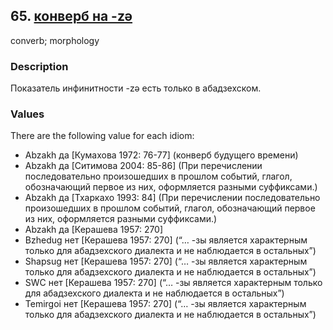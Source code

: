 ## 65. <a href =  'https://agricolamz.github.io/The_Circassian_Isoglosses_Database/65.html' target='_blank'>конверб на -zə</a>
converb; morphology

### Description

Показатель инфинитности -zə есть только в абадзехском.

### Values
There are the following value for each idiom:

* Abzakh  да [Кумахова 1972: 76-77] (конверб будущего времени)
* Abzakh  да [Ситимова 2004: 85-86] (При перечислении последовательно произошедших в прошлом событий, глагол, обозначающий первое из них, оформляется разными суффиксами.)
* Abzakh  да [Тхаркахо 1993: 84] (При перечислении последовательно произошедших в прошлом событий, глагол, обозначающий первое из них, оформляется разными суффиксами.)
* Abzakh  да [Керашева 1957: 270] 
* Bzhedug  нет [Керашева 1957: 270] ("... -зы является характерным только для абадзехского диалекта и не наблюдается в остальных")
* Shapsug  нет [Керашева 1957: 270] ("... -зы является характерным только для абадзехского диалекта и не наблюдается в остальных")
* SWC  нет [Керашева 1957: 270] ("... -зы является характерным только для абадзехского диалекта и не наблюдается в остальных")
* Temirgoi  нет [Керашева 1957: 270] ("... -зы является характерным только для абадзехского диалекта и не наблюдается в остальных")

